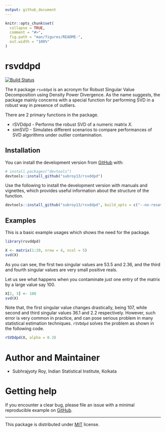 ```yaml
---
output: github_document
---
```


```r
knitr::opts_chunk$set(
  collapse = TRUE,
  comment = "#>",
  fig.path = "man/figures/README-",
  out.width = "100%"
)
```

# rsvddpd

<!-- badges: start -->
[![Build Status](https://www.travis-ci.com/subroy13/rsvddpd.svg?branch=master)](https://www.travis-ci.com/subroy13/rsvddpd)
<!-- badges: end -->

The `R` package `rsvddpd` is an acronym for Robust Singular Value Decomposition using Density Power Divergence. As the name suggests, the package mainly concerns with a special function for performing SVD in a robust way in presence of outliers.

There are 2 primary functions in the package.

* rSVDdpd - Performs the robust SVD of a numeric matrix $X$.
* simSVD - Simulates different scenarios to compare performances of SVD algorithms under outlier contamination.


## Installation

You can install the development version from [GitHub](https://github.com/subroy13/rsvddpd) with:

``` r
# install.packages("devtools")
devtools::install_github("subroy13/rsvddpd")
```

Use the following to install the development version with manuals and vignettes, which provides useful information about the structure of the function.

``` r
devtools::install_github("subroy13/rsvddpd", build_opts = c("--no-resave-data"), build_manual = TRUE, build_vignettes = TRUE)
```


## Examples

This is a basic example usages which shows the need for the package.

```r
library(rsvddpd)

X <- matrix(1:20, nrow = 4, ncol = 5)
svd(X)
```

As you can see, the first two singular values are $53.5$ and $2.36$, and the third and fourth singular values are very small positive reals.

Let us see what happens when you contaminate just one entry of the matrix by a large value say $100$.

```r
X[2, 3] <- 100
svd(X)
```

Note that, the first singular value changes drastically, being $107$, while second and third singular values $36.1$ and $2.2$ respectively. However, such error is very common in practice, and can pose serious problem in many statistical estimation techniques. `rSVDdpd` solves the problem as shown in the following code.

```r
rSVDdpd(X, alpha = 0.3)
```

# Author and Maintainer

- Subhrajyoty Roy, Indian Statistical Institute, Kolkata


# Getting help

If you encounter a clear bug, please file an issue with a minimal reproducible example on [GitHub](https://github.com/subroy13/rsvddpd/issues).

-----

This package is distributed under [MIT](https://github.com/subroy13/rsvddpd/blob/master/LICENSE.md) license.



